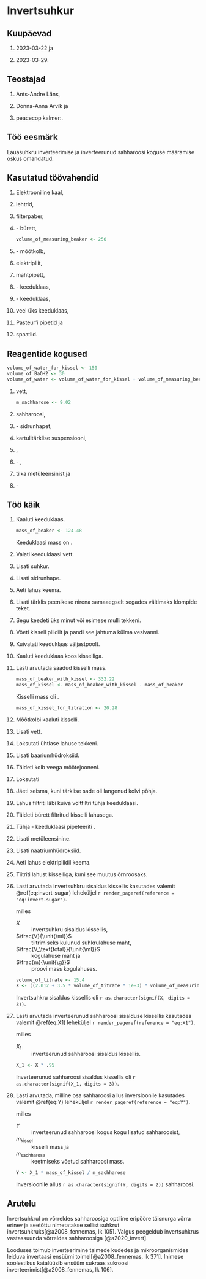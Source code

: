 # Invertsuhkur

## Kuupäevad

1. 2023-03-22 ja

2. 2023-03-29.

## Teostajad

1. Ants-Andre Läns,

2. Donna-Anna Arvik ja

3. peacecop kalmer:.

## Töö eesmärk

Lauasuhkru inverteerimise ja inverteerunud sahharoosi koguse määramise oskus omandatud.

## Kasutatud töövahendid

1. Elektrooniline kaal,

2. lehtrid,

3. filterpaber,

4.  \num{50}-\unit{\ml} bürett,

    ```r
    volume_of_measuring_beaker <- 250
    
    ```

5. \num{`r as.character(volume_of_measuring_beaker)`}-\unit{\ml} mõõtkolb,

6. elektripliit,

7. mahtpipett,

8. \num{400}-\unit{\ml} keeduklaas,

9. \num{250}-\unit{\ml} keeduklaas,

10. veel üks keeduklaas,

11. Pasteur'i pipetid ja

12. spaatlid.

## Reagentide kogused

```r
volume_of_water_for_kissel <- 150
volume_of_BaOH2 <- 30
volume_of_water <- volume_of_water_for_kissel + volume_of_measuring_beaker - volume_of_BaOH2

```

1.  \qty{`r as.character(volume_of_water)`}{\ml} vett,

    ```r
    m_sachharose <- 9.02
    
    ```

2. \qty{9,02}{\g} sahharoosi,

3. \qty{10}{\ml} \num{6}-\unit{\percent} sidrunhapet,

4. \qty{50}{\ml} kartulitärklise suspensiooni,

5. \qty{`r as.character(volume_of_BaOH2)`}{\ml} \ce{Ba(OH)2},

6. \qty{20}{\ml} \num{1}-\unit{\percent} \ce{K3Fe(CN)6},

7. \numrange{1}{2} tilka metüleensinist ja

8. \qty{5}{\ml} \num{2.5}-\unit{\mol\per\l} \ce{NaOH}

## Töö käik

1.  Kaaluti keeduklaas.
    
    ```r
    mass_of_beaker <- 124.48
    
    ```
    
    Keeduklaasi mass on \qty{`r as.character(mass_of_beaker)`}{\g}.
    
2. Valati keeduklaasi \qty{`r as.character(volume_of_water_for_kissel)`}{\ml} vett.

3. Lisati suhkur.

4. Lisati sidrunhape.

5. Aeti lahus keema.

6. Lisati tärklis peenikese nirena samaaegselt segades vältimaks klompide teket.

7. Segu keedeti üks minut või esimese mulli tekkeni.

8. Võeti kissell pliidilt ja pandi see jahtuma külma vesivanni.

9. Kuivatati keeduklaas väljastpoolt.

10. Kaaluti keeduklaas koos kisselliga.

11. Lasti arvutada saadud kisselli mass.
    
    ```r
    mass_of_beaker_with_kissel <- 332.22
    mass_of_kissel <- mass_of_beaker_with_kissel - mass_of_beaker
    
    ```
    
    Kisselli mass oli \qty{`r as.character(mass_of_kissel)`}{\g}.
    
    ```r
    mass_of_kissel_for_titration <- 20.28
    
    ```
    
12. Mõõtkolbi kaaluti \qty{`r as.character(mass_of_kissel_for_titration)`}{\g} kisselli.

13. Lisati \qty{170}{\ml} vett.

14. Loksutati ühtlase lahuse tekkeni.

15. Lisati baariumhüdroksiid.

16. Täideti kolb veega mõõtejooneni.
    
17. Loksutati

18. Jäeti seisma, kuni tärklise sade oli langenud kolvi põhja.

19. Lahus filtriti läbi kuiva voltfiltri tühja keeduklaasi.

20. Täideti bürett filtritud kisselli lahusega.

21. Tühja \num{250}-\unit{\ml} keeduklaasi pipeteeriti \ce{K3Fe(CN)6}.

22. Lisati metüleensinine.

23. Lisati naatriumhüdroksiid.

24. Aeti lahus elektripliidil keema.

25. Tiitriti lahust kisselliga, kuni see muutus õrnroosaks.

\onecolumn

26. Lasti arvutada invertsuhkru sisaldus kissellis kasutades valemit \@ref(eq:invert-sugar) leheküljel `r render_pageref(reference = "eq:invert-sugar")`.
    
    ```{=tex}
    \begin{align}
    X &= \frac{(2,012 \times 10 + 3,5 \times 10^{-2} \times V) \times V_\text{total}}{10 \times 10^2 \times V \times m}\\
    &= \frac{(2,012 + 3,5 \times 10^{-3} \times V) \times V_\text{total}}{10^2 \times V \times m},
    (\#eq:invert-sugar)
    \end{align}
    
    ```
    
    milles
    
    $X$
    : invertsuhkru sisaldus kissellis,
    
    $\frac{V}{\unit{\ml}}$
    : tiitrimiseks kulunud suhkrulahuse maht,
    
    $\frac{V_\text{total}}{\unit{\ml}}$
    : kogulahuse maht ja
    
    $\frac{m}{\unit{\g}}$
    : proovi mass kogulahuses.
    
    ```r
    volume_of_titrate <- 15.4
    X <- ((2.012 + 3.5 * volume_of_titrate * 1e-3) * volume_of_measuring_beaker) / (1e2 * volume_of_titrate * mass_of_kissel_for_titration)
    
    ```
    
    Invertsuhkru sisaldus kissellis oli `r as.character(signif(X, digits = 3))`.
    
\twocolumn
    
27. Lasti arvutada inverteerunud sahharoosi sisalduse kissellis kasutades valemit \@ref(eq:X1) leheküljel `r render_pageref(reference = "eq:X1")`.
    
    ```{=tex}
    \begin{align}
    X_1 = X \times 0,95,
    (\#eq:X1)
    \end{align}
    
    ```
    
    milles
    
    $X_1$
    : inverteerunud sahharoosi sisaldus kissellis.
    
    ```r
    X_1 <- X * .95
    
    ```
    
    Inverteerunud sahharoosi sisaldus kissellis oli `r as.character(signif(X_1, digits = 3))`.
    
28. Lasti arvutada, milline osa sahharoosi allus inversioonile kasutades valemit \@ref(eq:Y) leheküljel `r render_pageref(reference = "eq:Y")`.
    
    ```{=tex}
    \begin{align}
    Y = \frac{X_1 \cdot m_\text{kissel}}{m_\text{sachharose}},
    (\#eq:Y)
    \end{align}
    
    ```
    
    milles
    
    $Y$
    : inverteerunud sahharoosi kogus kogu lisatud sahharoosist,
    
    $m_\text{kissel}$
    : kisselli mass ja
    
    $m_\text{sachharose}$
    : keetmiseks võetud sahharoosi mass.
    
    ```r
    Y <- X_1 * mass_of_kissel / m_sachharose
    
    ```
    
    Inversioonile allus `r as.character(signif(Y, digits = 2))` sahharoosi.
    
## Arutelu

Invertsuhkrul on võrreldes sahharoosiga optiline eripööre täisnurga võrra erinev ja seetõttu nimetatakse sellist suhkrut invertsuhkruks[@a2008_fennemas, lk 105]. Valgus peegeldub invertsuhkrus vastassuunda võrreldes sahharoosiga [@a2020_invert].

Looduses toimub inverteerimine taimede kudedes ja mikroorganismides leiduva invertaasi ensüümi toimel[@a2008_fennemas, lk 371]. Inimese soolestikus katalüüsib ensüüm sukraas sukroosi inverteerimist[@a2008_fennemas, lk 106].
